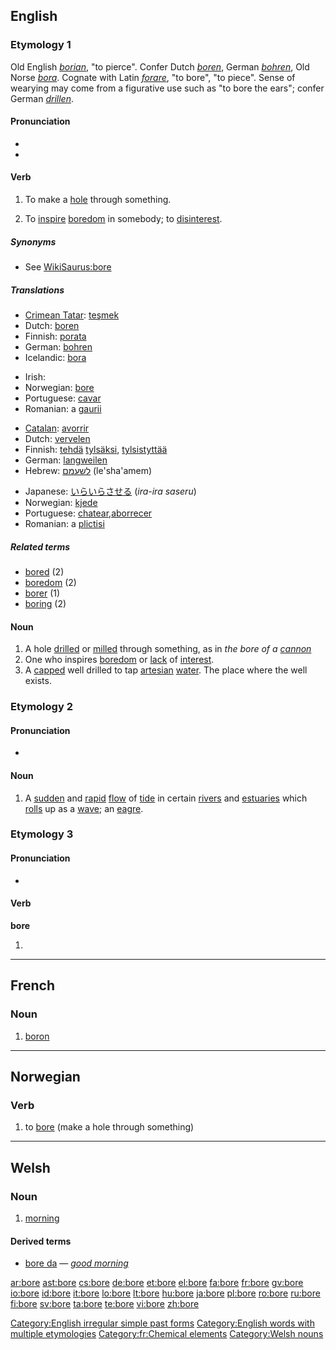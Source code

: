 {{see|borë}}
{{wikipedia}}
==English==

===Etymology 1===
Old English ''[[borian]]'', "to pierce". Confer Dutch ''[[boren]]'', German ''[[bohren]]'', Old Norse ''[[bora]]''. Cognate with Latin ''[[forare]]'', "to bore", "to piece". Sense of wearying may come from a figurative use such as "to bore the ears"; confer German ''[[drillen]]''.
====Pronunciation====
* {{IPA|/boʊr/; /boː/ before consonants, /boːr/ before vowels}}
* {{audio|en-us-bore.ogg|Audio (US)}}

====Verb====
{{en-verb|bor|ing}}

# {{transitive}} To make a [[hole]] through something.
# {{transitive}} To [[inspire]] [[boredom]] in somebody; to [[disinterest]].

=====Synonyms=====
* See [[WikiSaurus:bore]]

=====Translations=====
{{trans-top|to make a hole}}
* [[Crimean Tatar]]: [[teşmek]]
* Dutch: [[boren]]
* Finnish: [[porata]]
* German: [[bohren]]
* Icelandic: [[bora]]
{{trans-mid}}
* Irish: {{t|ga|toll}}
* Norwegian: [[#Norwegian|bore]]
* Portuguese: [[cavar]]
* Romanian: a [[gaurii]]
{{trans-bottom}}

{{trans-top|to inspire boredom}}
* [[Catalan]]: [[avorrir]]
* Dutch: [[vervelen]]
* Finnish: [[tehdä]] [[tylsä]]ksi, [[tylsistyttää]]
* German: [[langweilen]]
* Hebrew: [[לשעמם]] (le'sha'amem)
{{trans-mid}}
* Japanese: [[いらいらさせる]] (''ira-ira saseru'')
* Norwegian: [[kjede]]
* Portuguese: [[chatear]],[[aborrecer]]
* Romanian: a [[plictisi]]
{{trans-bottom}}

=====Related terms=====
* [[bored]] (2)
* [[boredom]] (2)
* [[borer]] (1)
* [[boring]] (2)

====Noun====
{{en-noun}}

# A hole [[drill]]ed or [[mill]]ed through something, as in ''the bore of a [[cannon]]''
# One who inspires [[boredom]] or [[lack]] of [[interest]].
# A [[cap]]ped well drilled to tap [[artesian]] [[water]].  The place where the well exists.

===Etymology 2===

====Pronunciation====
* {{IPA|/boː/ before consonants, /boːr/ before vowels}}

====Noun====
{{en-noun}}

# A [[sudden]] and [[rapid]] [[flow]] of [[tide]] in certain [[river]]s and [[estuaries]] which [[roll]]s up as a [[wave]]; an [[eagre]].


===Etymology 3===
====Pronunciation====
* {{IPA|/boː/ before consonants, /boːr/ before vowles}}

====Verb====
'''bore'''

# {{simple past of|[[bear]]}}

[[Category:English irregular simple past forms]]
[[Category:English words with multiple etymologies]]

----

==French==

===Noun===
{{fr-noun-unc|m}}

# [[boron]]

[[Category:fr:Chemical elements]]
----

==Norwegian==

===Verb===
{{no-verb-1|bor}}

# to [[bore]] (make a hole through something)

----

==Welsh==

===Noun===
{{cy-noun|bore|m|boreau}}

# [[morning]]
====Derived terms====
*[[bore da]] — ''[[good morning]]''
[[Category:Welsh nouns]]

[[ar:bore]]
[[ast:bore]]
[[cs:bore]]
[[de:bore]]
[[et:bore]]
[[el:bore]]
[[fa:bore]]
[[fr:bore]]
[[gv:bore]]
[[io:bore]]
[[id:bore]]
[[it:bore]]
[[lo:bore]]
[[lt:bore]]
[[hu:bore]]
[[ja:bore]]
[[pl:bore]]
[[ro:bore]]
[[ru:bore]]
[[fi:bore]]
[[sv:bore]]
[[ta:bore]]
[[te:bore]]
[[vi:bore]]
[[zh:bore]]